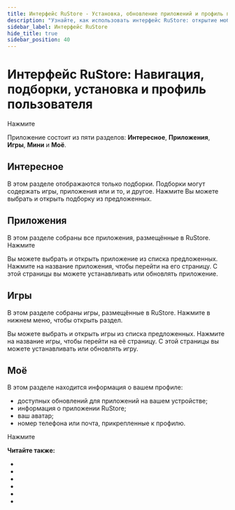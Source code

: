 ```yaml
---
title: Интерфейс RuStore - Установка, обновление приложений и профиль пользователя
description: "Узнайте, как использовать интерфейс RuStore: открытие мобильного приложения, вход, обзор разделов, подборок, приложений, игр и профиля. Установка и обновление приложений в RuStore."
sidebar_label: Интерфейс RuStore
hide_title: true
sidebar_position: 40
---
```


# Интерфейс RuStore: Навигация, подборки, установка и профиль пользователя

Нажмите 



Приложение состоит из пяти разделов: **Интересное**, **Приложения**, **Игры**, **Mини** и **Моё**.

## Интересное

В этом разделе отображаются только подборки. Подборки могут содержать игры, приложения или и то, и другое. Нажмите 
Вы можете выбрать и открыть подборку из предложенных.




## Приложения

В этом разделе собраны все приложения, размещённые в RuStore. Нажмите 



Вы можете выбрать и открыть приложение из списка предложенных. Нажмите на название приложения, чтобы перейти на его страницу. С этой страницы вы можете устанавливать или обновлять приложение.

## Игры

В этом разделе собраны игры, размещённые в RuStore. Нажмите в нижнем меню, чтобы открыть раздел.




Вы можете выбрать и открыть игры из списка предложенных. Нажмите на название игры,
чтобы перейти на её страницу. С этой страницы вы можете устанавливать или обновлять
игру.

## Моё

В этом разделе находится информация о вашем профиле:

- доступных обновлений для приложений на вашем устройстве;
- информация о приложении RuStore;
- ваш аватар;
- номер телефона или почта, прикрепленные к профилю.

Нажмите 



**Читайте также:**

- 

- 

- 

- 

- 

- 